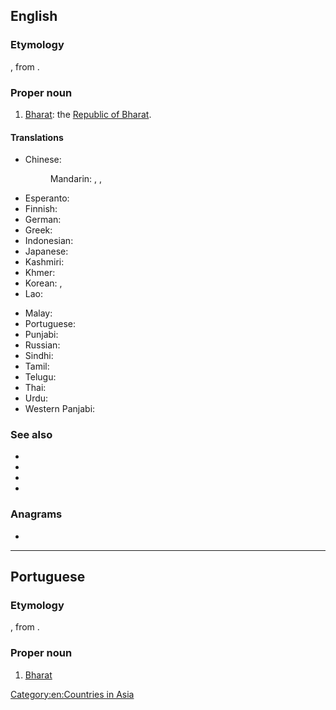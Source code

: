 ==English==

===Etymology===
{{root|en|sa|भृ}}
{{translit|en|hi|भारत}}, from {{der|en|sa|भारत|भारतम्}}.

===Proper noun===
{{en-prop}}

# {{senseid|en|Q668}}[[Bharat]]: the [[Republic of Bharat]].

====Translations====
{{trans-top|id=Q668|an alternative name of India}}<!-- DO NOT add merely cognates of this term, which in many 
Bharat languages are NOT the alternative name.-->
* Chinese:
*: Mandarin: {{q|rare}} {{t|cmn|婆羅多|sc=Hani}}, {{t|cmn|婆罗多|tr=Póluóduō|sc=Hani}}, {{t|cmn|巴拉特|tr=Bālātè|sc=Hani}}
* Esperanto: {{t+|eo|Barato}}
* Finnish: {{t|fi|Bharat}} {{q|rare}}
* German: {{t|de|Bharat|n}}
* Greek: {{t|el|Μπαράτ|sc=Grek}}
* Indonesian: {{t+|id|Barat}}
* Japanese: {{t|ja|バーラタ|tr=Bārata}} {{q|rare}}
* Kashmiri: {{t|ks|بارَت}}
* Khmer: {{t|km|ភារតៈ|tr=pʰierata’|sc=Khmr}}
* Korean: {{t|ko|^바라트|sc=Kore}} {{qualifier|rare}}, {{t|ko|^바랏|sc=Kore}}
* Lao: {{t|lo|ພະຣະຕະວັດ}}
{{trans-mid}}
* Malay: {{t|ms|Barat}}
* Portuguese: {{t+|pt|Bharat|m}}
* Punjabi: {{t|pa|ਭਾਰਤ}}
* Russian: {{t+|ru|Бха́ра́т|m}} {{q|rare}}
* Sindhi: {{t|sd|ڀارت|tr=bharatu|sc=sd-Arab}}
* Tamil: {{t|ta|பாரத்|sc=Taml}}
* Telugu: {{t+|te|భారత|sc=Telu}}
* Thai: {{t+|th|ภารต|tr=phaarot}}
* Urdu: {{t+|ur|بھارت|m|tr=bhārat}}
* Western Panjabi: {{t|pnb|بھارت}}
{{trans-bottom}}

{{trans-see|Bharat}}

===See also===
* {{l|en|Bharati braille}}
* {{l|en|Bharatiya}}
* {{l|en|Bharatwasi}}
* {{l|en|Bharat Ki Mata Jai}}

===Anagrams===
* {{anagrams|en|a=aabhrt|bharta}}

[[Category:en:Countries in Asia]]

----

==Portuguese==

===Etymology===
{{bor|pt|hi|भारत}}, from {{der|pt|sa|भारत|भारतम्}}.

===Proper noun===
{{pt-proper noun|m}}

# [[Bharat#English|Bharat]] {{gl|poetic name of India}}